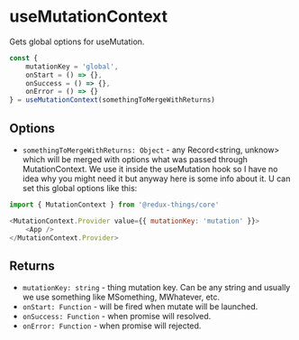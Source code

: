 
<Meta title="API Reference/useMutationContext" />

# useMutationContext
Gets global options for useMutation.

```js
const {
    mutationKey = 'global',
    onStart = () => {},
    onSuccess = () => {},
    onError = () => {}
} = useMutationContext(somethingToMergeWithReturns)
```

## Options
* `somethingToMergeWithReturns: Object` - any Record<string, unknow> which will be merged with options what was passed through MutationContext. We use it inside the useMutation hook so I have no idea why you might need it but anyway here is some info about it. U can set this global options like this:
```js
import { MutationContext } from '@redux-things/core'

<MutationContext.Provider value={{ mutationKey: 'mutation' }}>
    <App />
</MutationContext.Provider>
```

## Returns

* `mutationKey: string` - thing mutation key. Can be any string and usually we use something like MSomething, MWhatever, etc.
* `onStart: Function` - will be fired when mutate will be launched.
* `onSuccess: Function` - when promise will resolved.
* `onError: Function` - when promise will rejected.